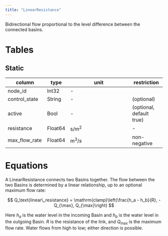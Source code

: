 ```yaml
---
title: "LinearResistance"
---
```


Bidirectional flow proportional to the level difference between the connected basins.

# Tables

## Static

column        | type    | unit                  | restriction
------------- | ------- | --------------------- | -----------
node_id       | Int32   | -                     |
control_state | String  | -                     | (optional)
active        | Bool    | -                     | (optional, default true)
resistance    | Float64 | $\text{s}/\text{m}^2$ | -
max_flow_rate | Float64 | $\text{m}^3/s$        | non-negative

# Equations

A LinearResistance connects two Basins together.
The flow between the two Basins is determined by a linear relationship, up to an optional maximum flow rate:

$$
Q_\text{linear\_resistance} = \mathrm{clamp}\left(\frac{h_a - h_b}{R}, -Q_{\max}, Q_{\max}\right)
$$

Here $h_a$ is the water level in the incoming Basin and $h_b$ is the water level in the outgoing Basin.
$R$ is the resistance of the link, and $Q_{\max}$ is the maximum flow rate.
Water flows from high to low; either direction is possible.

